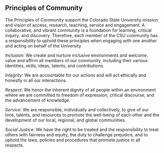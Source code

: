 ## Principles of Community

The Principles of Community support the Colorado State University mission and vision of access, research, teaching, service and engagement. A collaborative, and vibrant community is a foundation for learning, critical inquiry, and discovery. Therefore, each member of the CSU community has a responsibility to uphold these principles when engaging with one another and acting on behalf of the University

*Inclusion*: We create and nurture inclusive environments and welcome, value and affirm all members of our community, including their various identities, skills, ideas, talents, and contributions.

*Integrity*: We are accountable for our actions and will act ethically and honestly in all our interactions.

*Respect*: We honor the inherent dignity of all people within an environment where we are committed to freedom of expression, critical discourse, and the advancement of knowledge.

*Service*: We are responsible, individually and collectively, to give of our time, talents, and resources to promote the well-being of each other and the development of our local, regional, and global communities.

*Social Justice*: We have the right to be treated and the responsibility to treat others with fairness and equity, the duty to challenge prejudice, and to uphold the laws, policies and procedures that promote justice in all respects.